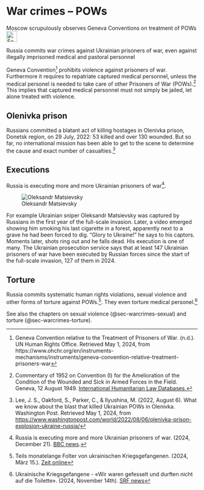 # War crimes – POWs {#sec-warcrimes-prisoners}

::: {.callout-caution title="Myth"}
Moscow scrupulously observes Geneva Conventions on treatment of POWs 
[<br>![Search for topic in EUvsDisinfo](../all_common_img/EUvsDisinfo_400x240.jpg){height=2em}](https://euvsdisinfo.eu/disinformation-cases/?text=war%20crimes%20prisoners&sort=relevance)
:::

::: {.callout-tip title="Truth"}
Russia commits war crimes against Ukrainian prisoners of war, even against illegally imprisoned medical and pastoral personnel
:::

Geneva Convention[^98] prohibits violence against prisoners of war. Furthermore it requires to repatriate captured medical personnel, unless the medical personel is needed to take care of other Prisoners of War (POWs).[^2a] This implies that captured medical personnel must not simply be jailed, let alone treated with violence.

## Olenivka prison

Russians committed a blatant act of killing hostages in Olenivka prison, Donetsk region, on 29 July, 2022: 53 killed and over 130 wounded. But so far, no international mission has been able to get to the scene to determine the cause and exact number of casualties.[^99] 

## Executions

Russia is executing more and more Ukrainian prisoners of war[^1a]. 

![Oleksandr Matsievsky](OleksandrMatsievsky.jpg)

For example Ukrainian sniper Oleksandr Matsievsky was captured by Russians in the first year of the full-scale invasion. Later, a video emerged showing him smoking his last cigarette in a forest, apparently next to a grave he had been forced to dig. "Glory to Ukraine!" he says to his captors. Moments later, shots ring out and he falls dead. His execution is one of many. The Ukrainian prosecution service says that at least 147 Ukrainian prisoners of war have been executed by Russian forces since the start of the full-scale invasion, 127 of them in 2024.

## Torture

Russia commits systematic human rights violations, sexual violence and other forms of torture against POWs.[^3a]. They even torture medical personel.[^4a]   

See also the chapters on sexual violence (@sec-warcrimes-sexual) and torture (@sec-warcrimes-torture).  



[^98]:  Geneva Convention relative to the Treatment of Prisoners of War. (n.d.). UN Human Rights Office. Retrieved May 1, 2024, from https://www.ohchr.org/en/instruments-mechanisms/instruments/geneva-convention-relative-treatment-prisoners-war

[^99]:  Lee, J. S., Oakford, S., Parker, C., & Ilyushina, M. (2022, August 6). What we know about the blast that killed Ukrainian POWs in Olenivka. Washington Post. Retrieved May 1, 2024, from [https://www.washingtonpost.com/world/2022/08/06/olenivka-prison-explosion-ukraine-russia/](https://www.washingtonpost.com/world/2022/08/06/olenivka-prison-explosion-ukraine-russia/) 

[^1a]: Russia is executing more and more Ukrainian prisoners of war. (2024, December 21). [BBC news](https://www.bbc.com/news/articles/c7ve11lr247o). 

[^2a]: Commentary of 1952 on Convention (I) for the Amelioration of the Condition of the Wounded and Sick in Armed Forces in the Field. Geneva, 12 August 1949. [International Humanitarian Law Databases.](https://ihl-databases.icrc.org/en/ihl-treaties/gci-1949/article-28/commentary/1952)

[^3a]: Teils monatelange Folter von ukrainischen Kriegsgefangenen. (2024, März 15.). [Zeit online](https://www.zeit.de/politik/ausland/2024-03/kriegsgefangene-ukraine-folter-un-bericht) 

[^4a]:  Ukrainische Kriegsgefangene - «Wir waren gefesselt und durften nicht auf die Toilette». (2024, November 14th). [SRF news](https://www.srf.ch/news/international/ukraine/ukrainische-kriegsgefangene-wir-waren-gefesselt-und-durften-nicht-auf-die-toilette) 

